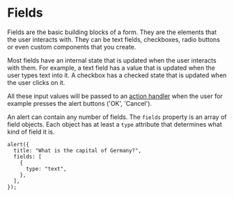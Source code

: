 # Fields

Fields are the basic building blocks of a form. They are the elements that the user interacts with. They can be text fields, checkboxes, radio buttons or even custom components that you create.

Most fields have an internal state that is updated when the user interacts with them. For example, a text field has a value that is updated when the user types text into it. A checkbox has a checked state that is updated when the user clicks on it.

All these input values will be passed to an [action handler](actions.mdx) when the user for example presses the alert buttons ('OK', 'Cancel').

An alert can contain any number of fields. The `fields` property is an array of field objects. Each object has at least a `type` attribute that determines what kind of field it is.

```tsx {3-7}
alert({
  title: "What is the capital of Germany?",
  fields: [
    {
      type: "text",
    },
  ],
});
```
